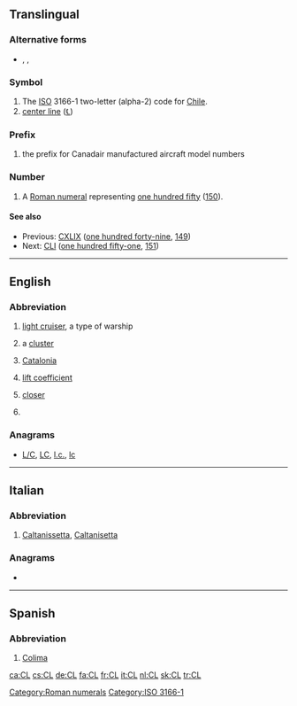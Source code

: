{{also|Appendix:Variations of "cl"}}
==Translingual==

===Alternative forms===
* {{sense|roman numeral}} {{l|mul|cl}}, {{l|mul|CXXXXX}}, {{l|mul|cxxxxx}}

===Symbol===
{{head|mul|symbol}}
# The [[ISO]] 3166-1 two-letter (alpha-2) code for [[Chile]].
# [[center line]] ([[℄]])

===Prefix===
{{head|mul|prefix}}
# {{label|mul|aviation}} the prefix for Canadair manufactured aircraft model numbers

===Number===
{{mul-number}}

# A [[Roman numeral]] representing [[one hundred fifty]] ([[150]]).

====See also====
* Previous: [[CXLIX]] ([[one hundred forty-nine]], [[149]])
* Next: [[CLI]] ([[one hundred fifty-one]], [[151]])

[[Category:Roman numerals]]
[[Category:ISO 3166-1]]

----

==English==

===Abbreviation===
{{rfc-header|Abbreviation}}
{{en-abbr}}

# {{label|en|US|navy}} [[light cruiser]], a type of warship
# {{label|en|astronomy}} a [[cluster]]
# {{label|en|politics}} [[Catalonia]]
# {{label|en|aviation}} [[lift coefficient]]
# {{label|en|baseball}} [[closer]]
# {{initialism of|containment level|lang=en}}

===Anagrams===
* [[L/C#English|L/C]], [[LC#English|LC]], [[l.c.#English|l.c.]], [[lc#English|lc]]

----

==Italian==

===Abbreviation===
{{rfc-header|Abbreviation}}
{{head|it|abbreviation}}

# [[Caltanissetta]], [[Caltanisetta]] {{gloss|Italian town in Sicilia}}

===Anagrams===
* {{l|it|LC}}

----

==Spanish==

===Abbreviation===
{{rfc-header|Abbreviation}}
{{head|es|abbreviation}}

# [[Colima]] {{gloss|Mexican state}}

[[ca:CL]]
[[cs:CL]]
[[de:CL]]
[[fa:CL]]
[[fr:CL]]
[[it:CL]]
[[nl:CL]]
[[sk:CL]]
[[tr:CL]]